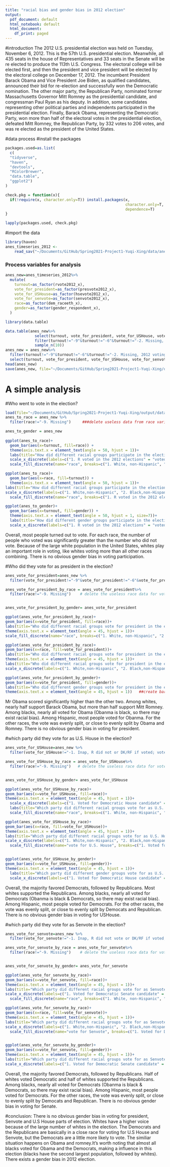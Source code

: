 ```yaml
---
title: "racial bias and gender bias in 2012 election"
output:
  pdf_document: default
  html_notebook: default
  html_document:
    df_print: paged
---
```

#introduction
The 2012 U.S. presidential election was held on Tuesday, November 6, 2012. This is the 57th U.S. presidential election. Meanwhile, all 435 seats in the house of Representatives and 33 seats in the Senate will be re elected to produce the 113th U.S. Congress. The electoral college will be elected first, and then the president and vice president will be elected by the electoral college on December 17, 2012. The incumbent President Barack Obama and Vice President Joe Biden, as qualified candidates, announced their bid for re-election and successfully won the Democratic nomination. The other major party, the Republican Party, nominated former Massachusetts Governor Mitt Romney as the presidential candidate, and congressman Paul Ryan as his deputy. In addition, some candidates representing other political parties and independents participated in the presidential election. Finally, Barack Obama, representing the Democratic Party, won more than half of the electoral votes in the presidential election, defeated Mitt Romney, the Republican Party, by 332 votes to 206 votes, and was re elected as the president of the United States.

#data process
#install the packages
```r
packages.used=as.list(
  c(
  "tidyverse",
  "haven",
  "devtools",
  "RColorBrewer",
  "data.table",
  "ggplot2")
)

check.pkg = function(x){
  if(!require(x, character.only=T)) install.packages(x, 
                                                     character.only=T,
                                                     dependence=T)
}

lapply(packages.used, check.pkg)
```


#import the data
```r
library(haven)
anes_timeseries_2012 <-
    read_sav("~/Documents/GitHub/Spring2021-Project1-Yuqi-Xing/data/anes_timeseries_2012.sav")
```

### Process variables for analysis
```r
anes_new=anes_timeseries_2012%>%
  mutate(
    turnout=as_factor(rvote2012_x),
    vote_for_president=as_factor(presvote2012_x),
    vote_for_USHouse=as_factor(hsevote2012_x),
    vote_for_senvote=as_factor(senvote2012_x),
    race=as_factor(dem_raceeth_x),
    gender=as_factor(gender_respondent_x),
  )

library(data.table)

data.table(anes_new%>%
             select(turnout, vote_for_president, vote_for_USHouse, vote_for_senvote, race, gender)%>%
             filter(turnout!="-9"&turnout!="-6"&turnout!="-2. Missing, 2012 voting status not determined")%>%
             sample_n(10))
anes_new = anes_new%>%
  filter(turnout!="-9"&turnout!="-6"&turnout!="-2. Missing, 2012 voting status not determined")%>%
  select(turnout, vote_for_president, vote_for_USHouse, vote_for_senvote, race, gender)
head(anes_new)
save(anes_new, file="~/Documents/GitHub/Spring2021-Project1-Yuqi-Xing/output/data_use.RData")
```
#  A simple analysis
#Who went to vote in the election?
```r
load(file="~/Documents/GitHub/Spring2021-Project1-Yuqi-Xing/output/data_use.RData")
anes_to_race = anes_new %>%
  filter(race!="-9. Missing")     ###delete useless data from race variable

anes_to_gender = anes_new
  
ggplot(anes_to_race)+
  geom_bar(aes(x=turnout, fill=race)) +
  theme(axis.text.x = element_text(angle = 50, hjust = 1))+
  labs(title="How did different racial groups participate in the election?")+
  scale_x_discrete(labels=c("1. R voted in the 2012 elections" = "voted", "2. R did not vote in the 2012 elections" = "did not vote"))+
  scale_fill_discrete(name="race", breaks=c("1. White, non-Hispanic", "2. Black, non-Hispanic", "3. Asian, native Hawaiian or other Pacif Islr, non-Hispanic","4. Native American or Alaska Native, non-Hispanic","5. Hispanic", "6. Other non-Hispanic incl multiple races (Web: blank 'Other' counted as a race)"), labels=c("1. White,non-Hispanic", "2. Black,non-Hispanic", "3. Asian,native Hawaiian \n or other Pacif Islr, \n non-Hispanic", "4. Native American or \n Alaska Native, \n non-Hispanic", "5. Hispanic", "6. Other non-Hispanic \n incl multiple races"))   ##create bar graph for turnout, according to different race

ggplot(anes_to_race)+
  geom_bar(aes(x=race, fill=turnout)) +
  theme(axis.text.x = element_text(angle = 50, hjust = 1))+
labs(title="How did different racial groups participate in the election?")+
scale_x_discrete(labels=c("1. White,non-Hispanic", "2. Black,non-Hispanic", "3. Asian,native Hawaiian \n or other Pacif Islr, \n non-Hispanic", "4. Native American or \n Alaska Native, \n non-Hispanic", "5. Hispanic", "6. Other non-Hispanic \n incl multiple races"))+
  scale_fill_discrete(name="race", breaks=c("1. R voted in the 2012 elections", "2. R did not vote in the 2012 elections"), labels=c("voted", "did not vote"))    #create bar graph for race, according to different turnout 

ggplot(anes_to_gender)+
  geom_bar(aes(x=turnout, fill=gender)) +
  theme(axis.text.x = element_text(angle = 50, hjust = 1, size=7))+
  labs(title="How did different gender groups participate in the election?")+
  scale_x_discrete(labels=c("1. R voted in the 2012 elections" = "voted", "2. R did not vote in the 2012 elections" = "did not vote"))     # create bar graph for turnout, according to different gender 
```
Overall, most people turned out to vote.
For each race, the number of people who voted was significantly greater than the number who did not vote.
Because of the large white population in the United States, whites play an important role in voting, like whites voting more than all other races combining.
There is no obvious gender bias in voting participation.


#Who did they vote for as president in the election?
```r
anes_vote_for_president=anes_new %>%
  filter(vote_for_president!="-9"&vote_for_president!="-6"&vote_for_president!="-2. R did not vote for Pres or did not report vote for Pres in pre and no post-election data")   # delete the useless data for vote_for_president variable

anes_vote_for_president_by_race = anes_vote_for_president%>%
  filter(race!="-9. Missing")    # delete the useless race data for vote_for_president variable


anes_vote_for_president_by_gender= anes_vote_for_president

ggplot(anes_vote_for_president_by_race)+
geom_bar(aes(x=vote_for_president, fill=race))+
labs(title="Who did different racial groups vote for president in the election?")+
theme(axis.text.x = element_text(angle = 45, hjust = 1))+
scale_fill_discrete(name="race", breaks=c("1. White, non-Hispanic", "2. Black, non-Hispanic", "3. Asian, native Hawaiian or other Pacif Islr, non-Hispanic","4. Native American or Alaska Native, non-Hispanic","5. Hispanic", "6. Other non-Hispanic incl multiple races (Web: blank 'Other' counted as a race)"), labels=c("1. White,non-Hispanic", "2. Black,non-Hispanic", "3. Asian,native Hawaiian \n or other Pacif Islr, \n non-Hispanic", "4. Native American or \n Alaska Native, \n non-Hispanic", "5. Hispanic", "6. Other non-Hispanic \n incl multiple races"))  ##create bar graph for vote_for_president, according to different race

ggplot(anes_vote_for_president_by_race)+
geom_bar(aes(x=race, fill=vote_for_president))+
labs(title="Who did different racial groups vote for president in the election?")+
theme(axis.text.x = element_text(angle = 45, hjust = 1))+
labs(title="Who did different racial groups vote for president in the election?")+
scale_x_discrete(labels=c("1. White,non-Hispanic", "2. Black,non-Hispanic", "3. Asian,native Hawaiian \n or other Pacif Islr, \n non-Hispanic", "4. Native American or \n Alaska Native, \n non-Hispanic", "5. Hispanic", "6. Other non-Hispanic \n incl multiple races"))   #create bar graph for race, according to different vote_for_president

ggplot(anes_vote_for_president_by_gender)+
geom_bar(aes(x=vote_for_president, fill=gender))+
labs(title="Who did different gender groups vote for president in the election?")+
theme(axis.text.x = element_text(angle = 45, hjust = 1))   ##create bar graph for vote_for_president, according to different gender
```
Mr Obama scored significantly higher than the other two.
Among whites, nearly half support Barack Obama, but more than half support Mitt Romney.
Among blacks, nearly all voted for Obama (Obanma is black, so there may exist racial bias).
Among Hispanic, most people voted for Obanma.
For the other races, the vote was evenly split, or close to evenly split by Obama and Romney.
There is no obvious gender bias in voting for president.

#which party did they vote for as U.S. House in the election?
```r
anes_vote_for_USHouse=anes_new %>%
  filter(vote_for_USHouse!="-1. Inap, R did not or DK/RF if voted; voted but not (or DK/RF if voted for) for U.S. House"&vote_for_USHouse!="-6. No post-election data (deleted partial or no post IW) and R did not vote in pre-election (early vote)"&vote_for_USHouse!="-2. Missing, DK/RF for whom R voted")   # delete the useless data for vote_for_USHouse variable

anes_vote_for_USHouse_by_race = anes_vote_for_USHouse%>%
  filter(race!="-9. Missing")   # delete the useless race data for vote_for_USHouse variable


anes_vote_for_USHouse_by_gender= anes_vote_for_USHouse

ggplot(anes_vote_for_USHouse_by_race)+
geom_bar(aes(x=vote_for_USHouse, fill=race))+
theme(axis.text.x = element_text(angle = 45, hjust = 1))+
  scale_x_discrete(labels=c("1. Voted for Democratic House candidate" = "Democratic \n House candidate", "2. Voted for Republican House candidate" = "Republican \n House candidate", "7. Voted for other House candidate" = "other House \n candidate"))+
  labs(title="Which party did different racial groups vote for as U.S. House in the election?")+
  scale_fill_discrete(name="race", breaks=c("1. White, non-Hispanic", "2. Black, non-Hispanic", "3. Asian, native Hawaiian or other Pacif Islr, non-Hispanic","4. Native American or Alaska Native, non-Hispanic","5. Hispanic", "6. Other non-Hispanic incl multiple races (Web: blank 'Other' counted as a race)"), labels=c("1. White,non-Hispanic", "2. Black,non-Hispanic", "3. Asian,native Hawaiian \n or other Pacif Islr, \n non-Hispanic", "4. Native American or \n Alaska Native, \n non-Hispanic", "5. Hispanic", "6. Other non-Hispanic \n incl multiple races"))   ##create bar graph for vote_for_USHouse, according to different race

ggplot(anes_vote_for_USHouse_by_race)+
geom_bar(aes(x=race, fill=vote_for_USHouse))+
theme(axis.text.x = element_text(angle = 45, hjust = 1))+
labs(title="Which party did different racial groups vote for as U.S. House in the election?")+
scale_x_discrete(labels=c("1. White,non-Hispanic", "2. Black,non-Hispanic", "3. Asian,native Hawaiian \n or other Pacif Islr, \n non-Hispanic", "4. Native American or \n Alaska Native, \n non-Hispanic", "5. Hispanic", "6. Other non-Hispanic \n incl multiple races"))+
  scale_fill_discrete(name="vote for U.S. House", breaks=c("1. Voted for Democratic House candidate", "2. Voted for Republican House candidate", "7. Voted for other House candidate"), labels=c("1. Democratic House candidate", "2. Republican House candidate", "7. other House candidate"))    ##create bar graph for race, according to different vote_for_USHouse


ggplot(anes_vote_for_USHouse_by_gender)+
geom_bar(aes(x=vote_for_USHouse, fill=gender))+
theme(axis.text.x = element_text(angle = 45, hjust = 1))+
  labs(title="Which party did different gender groups vote for as U.S. House in the election?")+
  scale_x_discrete(labels=c("1. Voted for Democratic House candidate" = "Democratic \n House candidate", "2. Voted for Republican House candidate" = "Republican \n House candidate", "7. Voted for other House candidate" = "other House \n candidate"))   ##create bar graph for vote_for_USHouse, according to different gender

```
Overall, the majority favored Democrats, followed by Republicans.
Most whites supported the Republicans.
Among blacks, nearly all voted for Democrats (Obanma is black & Democrats, so there may exist racial bias).
Among Hispanic, most people voted for Democrats.
For the other races, the vote was evenly split, or close to evenly split by Democats and Republican.
There is no obvious gender bias in voting for USHouse.


#which party did they vote for as Senvote in the election?
```r
anes_vote_for_senvote=anes_new %>%
  filter(vote_for_senvote!="-1. Inap, R did not vote or DK/RF if voted; voted but not (or DK/RF if) for us Senate; no us Sen race in state of vote"&vote_for_senvote!="-6. No post-election data (deleted partial or no post IW) and R did not vote in pre-election (early vote)"&vote_for_senvote!="-2. Missing, DK/RF for whom R voted")     # delete the useless data for vote_for_senvote variable

anes_vote_for_senvote_by_race = anes_vote_for_senvote%>%
  filter(race!="-9. Missing")    # delete the useless race data for vote_for_senvote variable


anes_vote_for_senvote_by_gender= anes_vote_for_senvote

ggplot(anes_vote_for_senvote_by_race)+
geom_bar(aes(x=vote_for_senvote, fill=race))+
theme(axis.text.x = element_text(angle = 45, hjust = 1))+
labs(title="Which party did different racial groups vote for as Senvote in the election?")+
scale_x_discrete(labels=c("1. Voted for Democratic Senate candidate" = "Democratic \n Senate candidate", "2. Voted for Republican Senate candidate" = "Republican \n Senate candidate", "7. Voted for other Senate candidate" = "other Senate \n candidate"))+
  scale_fill_discrete(name="race", breaks=c("1. White, non-Hispanic", "2. Black, non-Hispanic", "3. Asian, native Hawaiian or other Pacif Islr, non-Hispanic","4. Native American or Alaska Native, non-Hispanic","5. Hispanic", "6. Other non-Hispanic incl multiple races (Web: blank 'Other' counted as a race)"), labels=c("1. White,non-Hispanic", "2. Black,non-Hispanic", "3. Asian,native Hawaiian \n or other Pacif Islr, \n non-Hispanic", "4. Native American or \n Alaska Native, \n non-Hispanic", "5. Hispanic", "6. Other non-Hispanic \n incl multiple races"))    ##create bar graph for vote_for_senvote, according to different race

ggplot(anes_vote_for_senvote_by_race)+
geom_bar(aes(x=race, fill=vote_for_senvote))+
theme(axis.text.x = element_text(angle = 45, hjust = 1))+
labs(title="Which party did different racial groups vote for as Senvote in the election?")+
scale_x_discrete(labels=c("1. White,non-Hispanic", "2. Black,non-Hispanic", "3. Asian,native Hawaiian \n or other Pacif Islr, \n non-Hispanic", "4. Native American or \n Alaska Native, \n non-Hispanic", "5. Hispanic", "6. Other non-Hispanic \n incl multiple races"))+
  scale_fill_discrete(name="vote for Senvote", breaks=c("1. Voted for Democratic Senate candidate", "2. Voted for Republican Senate candidate", "7. Voted for other Senate candidate"), labels=c("1. Democratic Senate candidate", "2. Republican Senate candidate", "7. other Senate candidate"))     ##create bar graph for race, according to different vote_for_Senate


ggplot(anes_vote_for_senvote_by_gender)+
geom_bar(aes(x=vote_for_senvote, fill=gender))+
theme(axis.text.x = element_text(angle = 45, hjust = 1))+
labs(title="Which party did different racial groups vote for as Senvote in the election?")+
scale_x_discrete(labels=c("1. Voted for Democratic Senate candidate" = "Democratic \n Senate candidate", "2. Voted for Republican Senate candidate" = "Republican \n Senate candidate", "7. Voted for other Senate candidate" = "other Senate \n candidate"))    ##create bar graph for vote_for_Senvote, according to different gender
```
Overall, the majority favored Democrats, followed by Republicans.
Half of whites voted Democratic and half of whites supported the Republicans.
Among blacks, nearly all voted for Democrats (Obanma is black & Democrats, so there may exist racial bias).
Among Hispanic, most people voted for Democrats.
For the other races, the vote was evenly split, or close to evenly split by Democats and Republican.
There is no obvious gender bias in voting for Senate.


#conclusion:
There is no obvious gender bias in voting for president, Senvote and U.S House parts of election. Whites have a higher voice because of the large number of whites in the election. The Democrats and the Republicans are basically in a close race for voting for U.S House and Senvote, but the Democrats are a little more likely to vote. The similiar situation happens on Obama and romney.It's worth noting that almost all blacks voted for Obama and the Democrats, making a influence in this election (blacks have the second largest population, followed by whites). There exists a gender bias in 2012 election.
